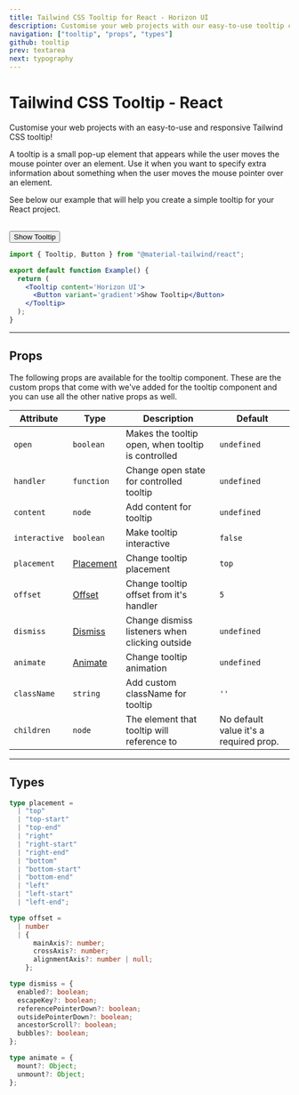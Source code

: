 ```yaml
---
title: Tailwind CSS Tooltip for React - Horizon UI
description: Customise your web projects with our easy-to-use tooltip component for Tailwind CSS and React using Material Design guidelines.
navigation: ["tooltip", "props", "types"]
github: tooltip
prev: textarea
next: typography
---
```


# Tailwind CSS Tooltip - React

Customise your web projects with an easy-to-use and responsive Tailwind CSS tooltip!

A tooltip is a small pop-up element that appears while the user moves the mouse pointer over an element. Use it when you want to specify extra information about something when the user moves the mouse pointer over an element.

See below our example that will help you create a simple tooltip for your React project.

<br />
<ComponentDemo id='tooltip'>
  <Tooltip content='Horizon UI'>
    <Button variant='gradient'>Show Tooltip</Button>
  </Tooltip>
</ComponentDemo>

```jsx showLineNumbers
import { Tooltip, Button } from "@material-tailwind/react";

export default function Example() {
  return (
    <Tooltip content='Horizon UI'>
      <Button variant='gradient'>Show Tooltip</Button>
    </Tooltip>
  );
}
```

---

## Props

<span id='props' className='scroll-mt-48' />
The following props are available for the tooltip component. These are the custom
props that come with we've added for the tooltip component and you can use all the
other native props as well.

| Attribute     | Type                        | Description                                        | Default                                |
| ------------- | --------------------------- | -------------------------------------------------- | -------------------------------------- |
| `open`        | <Code small>boolean</Code>  | Makes the tooltip open, when tooltip is controlled | <Code small>undefined</Code>           |
| `handler`     | <Code small>function</Code> | Change open state for controlled tooltip           | <Code small>undefined</Code>           |
| `content`     | <Code small>node</Code>     | Add content for tooltip                            | <Code small>undefined</Code>           |
| `interactive` | <Code small>boolean</Code>  | Make tooltip interactive                           | <Code small>false</Code>               |
| `placement`   | [Placement](#types)         | Change tooltip placement                           | <Code small>top</Code>                 |
| `offset`      | [Offset](#types)            | Change tooltip offset from it's handler            | <Code small>5</Code>                   |
| `dismiss`     | [Dismiss](#types)           | Change dismiss listeners when clicking outside     | <Code small>undefined</Code>           |
| `animate`     | [Animate](#types)           | Change tooltip animation                           | <Code small>undefined</Code>           |
| `className`   | <Code small>string</Code>   | Add custom className for tooltip                   | `''`                                   |
| `children`    | <Code small>node</Code>     | The element that tooltip will reference to         | No default value it's a required prop. |

---

## Types

<span id='types' className='scroll-mt-48' />

```ts
type placement =
  | "top"
  | "top-start"
  | "top-end"
  | "right"
  | "right-start"
  | "right-end"
  | "bottom"
  | "bottom-start"
  | "bottom-end"
  | "left"
  | "left-start"
  | "left-end";
```

```ts
type offset =
  | number
  | {
      mainAxis?: number;
      crossAxis?: number;
      alignmentAxis?: number | null;
    };
```

```ts
type dismiss = {
  enabled?: boolean;
  escapeKey?: boolean;
  referencePointerDown?: boolean;
  outsidePointerDown?: boolean;
  ancestorScroll?: boolean;
  bubbles?: boolean;
};
```

```ts
type animate = {
  mount?: Object;
  unmount?: Object;
};
```
